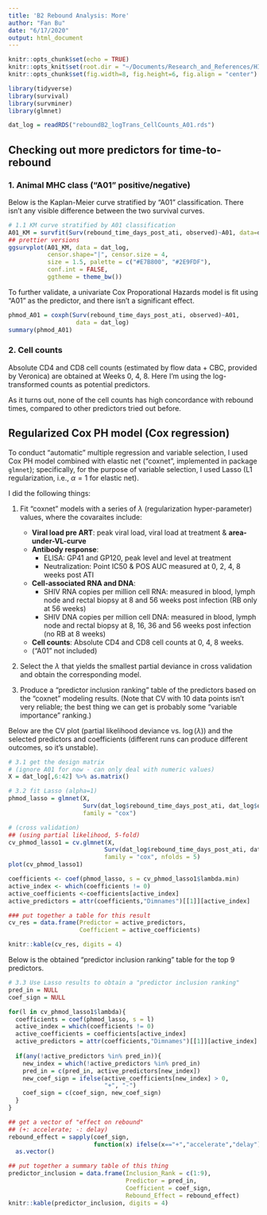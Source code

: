 ```yaml
---
title: 'B2 Rebound Analysis: More'
author: "Fan Bu"
date: "6/17/2020"
output: html_document
---
```


```r
knitr::opts_chunk$set(echo = TRUE)
knitr::opts_knit$set(root.dir = "~/Documents/Research_and_References/HIV_rebound_summer2020/")
knitr::opts_chunk$set(fig.width=8, fig.height=6, fig.align = "center")
```

```r
library(tidyverse)
library(survival)
library(survminer)
library(glmnet)
```

```r
dat_log = readRDS("reboundB2_logTrans_CellCounts_A01.rds")
```


## Checking out more predictors for time-to-rebound

### 1. Animal MHC class ("A01" positive/negative)

Below is the Kaplan-Meier curve stratified by "A01" classification. There isn't any visible difference between the two survival curves.

```r
# 1.1 KM curve stratified by A01 classification
A01_KM = survfit(Surv(rebound_time_days_post_ati, observed)~A01, data=dat_log)
## prettier versions
ggsurvplot(A01_KM, data = dat_log, 
           censor.shape="|", censor.size = 4,
           size = 1.5, palette = c("#E7B800", "#2E9FDF"),
           conf.int = FALSE,
           ggtheme = theme_bw())
```

To further validate, a univariate Cox Proporational Hazards model is fit using "A01" as the predictor, and there isn't a significant effect. 

```r
phmod_A01 = coxph(Surv(rebound_time_days_post_ati, observed)~A01, 
                   data = dat_log)
summary(phmod_A01)
```

### 2. Cell counts

Absolute CD4 and CD8 cell counts (estimated by flow data + CBC, provided by Veronica) are obtained at Weeks 0, 4, 8. Here I'm using the log-transformed counts as potential predictors. 

As it turns out, none of the cell counts has high concordance with rebound times, compared to other predictors tried out before.


## Regularized Cox PH model (Cox regression)

To conduct "automatic" multiple regression and variable selection, I used Cox PH model combined with elastic net ("coxnet", implemented in package `glmnet`); specifically, for the purpose of variable selection, I used Lasso (L1 regularization, i.e., $\alpha=1$ for elastic net).

I did the following things:

1. Fit "coxnet" models with a series of $\lambda$ (regularization hyper-parameter) values, where the covaraites include:

    - **Viral load pre ART**: peak viral load, viral load at treatment & **area-under-VL-curve**
    - **Antibody response**:
        - ELISA: GP41 and GP120, peak level and level at treatment
        - Neutralization: Point IC50 & POS AUC measured at 0, 2, 4, 8 weeks post ATI
    - **Cell-associated RNA and DNA**: 
        - SHIV RNA copies per million cell RNA: measured in blood, lymph node and rectal biopsy at 8 and 56 weeks post infection (RB only at 56 weeks)
        - SHIV DNA copies per million cell DNA: measured in blood, lymph node and rectal biopsy at 8, 16, 36 and 56 weeks post infection (no RB at 8 weeks)
    - **Cell counts**: Absolute CD4 and CD8 cell counts at 0, 4, 8 weeks.
    - ("A01" not included)
    
2. Select the $\lambda$ that yields the smallest partial deviance in cross validation and obtain the corresponding model.

3. Produce a "predictor inclusion ranking" table of the predictors based on the "coxnet" modeling results. (Note that CV with 10 data points isn't very reliable; the best thing we can get is probably some "variable importance" ranking.)


Below are the CV plot (partial likelihood deviance vs. $\log(\lambda)$) and the selected predictors and coefficients (different runs can produce different outcomes, so it's unstable).

```r
# 3.1 get the design matrix 
# (ignore A01 for now - can only deal with numeric values)
X = dat_log[,6:42] %>% as.matrix()

# 3.2 fit Lasso (alpha=1)
phmod_lasso = glmnet(X, 
                     Surv(dat_log$rebound_time_days_post_ati, dat_log$observed),
                     family = "cox")

# (cross validation)
## (using partial likelihood, 5-fold)
cv_phmod_lasso1 = cv.glmnet(X, 
                           Surv(dat_log$rebound_time_days_post_ati, dat_log$observed),
                           family = "cox", nfolds = 5)
plot(cv_phmod_lasso1)

coefficients <- coef(phmod_lasso, s = cv_phmod_lasso1$lambda.min)
active_index <- which(coefficients != 0)
active_coefficients <-coefficients[active_index]
active_predictors = attr(coefficients,"Dimnames")[[1]][active_index]

### put together a table for this result
cv_res = data.frame(Predictor = active_predictors, 
                    Coefficient = active_coefficients)

knitr::kable(cv_res, digits = 4)
```

Below is the obtained "predictor inclusion ranking" table for the top 9 predictors. 

```r
# 3.3 Use Lasso results to obtain a "predictor inclusion ranking"
pred_in = NULL
coef_sign = NULL

for(l in cv_phmod_lasso1$lambda){
  coefficients = coef(phmod_lasso, s = l)
  active_index = which(coefficients != 0)
  active_coefficients = coefficients[active_index]
  active_predictors = attr(coefficients,"Dimnames")[[1]][active_index]
  
  if(any(!active_predictors %in% pred_in)){
    new_index = which(!active_predictors %in% pred_in)
    pred_in = c(pred_in, active_predictors[new_index])
    new_coef_sign = ifelse(active_coefficients[new_index] > 0, 
                           "+", "-")
    coef_sign = c(coef_sign, new_coef_sign)
  }
}

## get a vector of "effect on rebound"
## (+: accelerate; -: delay)
rebound_effect = sapply(coef_sign, 
                        function(x) ifelse(x=="+","accelerate","delay")) %>%
  as.vector()

## put together a summary table of this thing
predictor_inclusion = data.frame(Inclusion_Rank = c(1:9),
                                 Predictor = pred_in,
                                 Coefficient = coef_sign,
                                 Rebound_Effect = rebound_effect)
knitr::kable(predictor_inclusion, digits = 4)
```


